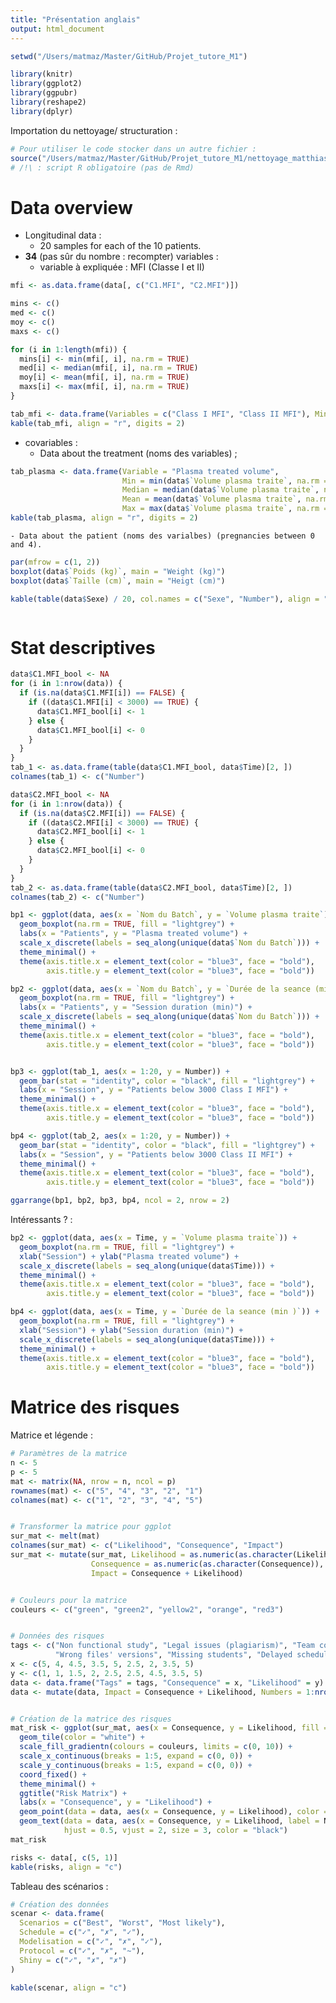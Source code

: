 ```yaml
---
title: "Présentation anglais"
output: html_document
---
```


```r
setwd("/Users/matmaz/Master/GitHub/Projet_tutore_M1")
```

```r
library(knitr)
library(ggplot2)
library(ggpubr)
library(reshape2)
library(dplyr)
```


Importation du nettoyage/ structuration :
```r
# Pour utiliser le code stocker dans un autre fichier :
source("/Users/matmaz/Master/GitHub/Projet_tutore_M1/nettoyage_matthias.R")
# /!\ : script R obligatoire (pas de Rmd)
```


# **Data overview**
- Longitudinal data :
  - 20 samples for each of the 10 patients.

- **34** (pas sûr du nombre : recompter) variables : 
  - variable à expliquée : MFI (Classe I et II)

```r
mfi <- as.data.frame(data[, c("C1.MFI", "C2.MFI")])

mins <- c()
med <- c()
moy <- c()
maxs <- c()

for (i in 1:length(mfi)) {
  mins[i] <- min(mfi[, i], na.rm = TRUE)
  med[i] <- median(mfi[, i], na.rm = TRUE)
  moy[i] <- mean(mfi[, i], na.rm = TRUE)
  maxs[i] <- max(mfi[, i], na.rm = TRUE)
}

tab_mfi <- data.frame(Variables = c("Class I MFI", "Class II MFI"), Min = mins, Median = med, Mean = moy, Max = maxs)
kable(tab_mfi, align = "r", digits = 2)
```
  
  - covariables :
    - Data about the treatment (noms des variables) ;

```r
tab_plasma <- data.frame(Variable = "Plasma treated volume", 
                         Min = min(data$`Volume plasma traite`, na.rm = TRUE), 
                         Median = median(data$`Volume plasma traite`, na.rm = TRUE), 
                         Mean = mean(data$`Volume plasma traite`, na.rm = TRUE), 
                         Max = max(data$`Volume plasma traite`, na.rm = TRUE))
kable(tab_plasma, align = "r", digits = 2)
```

    - Data about the patient (noms des varialbes) (pregnancies between 0 and 4).

```r
par(mfrow = c(1, 2))
boxplot(data$`Poids (kg)`, main = "Weight (kg)")
boxplot(data$`Taille (cm)`, main = "Heigt (cm)")

kable(table(data$Sexe) / 20, col.names = c("Sexe", "Number"), align = "c")
```


```r

```




# **Stat descriptives**
```r
data$C1.MFI_bool <- NA
for (i in 1:nrow(data)) {
  if (is.na(data$C1.MFI[i]) == FALSE) {
    if ((data$C1.MFI[i] < 3000) == TRUE) {
      data$C1.MFI_bool[i] <- 1
    } else {
      data$C1.MFI_bool[i] <- 0
    }
  }
}
tab_1 <- as.data.frame(table(data$C1.MFI_bool, data$Time)[2, ])
colnames(tab_1) <- c("Number")

data$C2.MFI_bool <- NA
for (i in 1:nrow(data)) {
  if (is.na(data$C2.MFI[i]) == FALSE) {
    if ((data$C2.MFI[i] < 3000) == TRUE) {
      data$C2.MFI_bool[i] <- 1
    } else {
      data$C2.MFI_bool[i] <- 0
    }
  }
}
tab_2 <- as.data.frame(table(data$C2.MFI_bool, data$Time)[2, ])
colnames(tab_2) <- c("Number")
```

```r
bp1 <- ggplot(data, aes(x = `Nom du Batch`, y = `Volume plasma traite`)) + 
  geom_boxplot(na.rm = TRUE, fill = "lightgrey") +
  labs(x = "Patients", y = "Plasma treated volume") + 
  scale_x_discrete(labels = seq_along(unique(data$`Nom du Batch`))) +
  theme_minimal() +   
  theme(axis.title.x = element_text(color = "blue3", face = "bold"), 
        axis.title.y = element_text(color = "blue3", face = "bold"))

bp2 <- ggplot(data, aes(x = `Nom du Batch`, y = `Durée de la seance (min )`)) + 
  geom_boxplot(na.rm = TRUE, fill = "lightgrey") + 
  labs(x = "Patients", y = "Session duration (min)") + 
  scale_x_discrete(labels = seq_along(unique(data$`Nom du Batch`))) +
  theme_minimal() +   
  theme(axis.title.x = element_text(color = "blue3", face = "bold"), 
        axis.title.y = element_text(color = "blue3", face = "bold"))


bp3 <- ggplot(tab_1, aes(x = 1:20, y = Number)) +
  geom_bar(stat = "identity", color = "black", fill = "lightgrey") +
  labs(x = "Session", y = "Patients below 3000 Class I MFI") +
  theme_minimal() +   
  theme(axis.title.x = element_text(color = "blue3", face = "bold"), 
        axis.title.y = element_text(color = "blue3", face = "bold"))

bp4 <- ggplot(tab_2, aes(x = 1:20, y = Number)) +
  geom_bar(stat = "identity", color = "black", fill = "lightgrey") +
  labs(x = "Session", y = "Patients below 3000 Class II MFI") +
  theme_minimal() +   
  theme(axis.title.x = element_text(color = "blue3", face = "bold"), 
        axis.title.y = element_text(color = "blue3", face = "bold"))

ggarrange(bp1, bp2, bp3, bp4, ncol = 2, nrow = 2)
```


Intéressants ? :
```r
bp2 <- ggplot(data, aes(x = Time, y = `Volume plasma traite`)) + 
  geom_boxplot(na.rm = TRUE, fill = "lightgrey") +
  xlab("Session") + ylab("Plasma treated volume") + 
  scale_x_discrete(labels = seq_along(unique(data$Time))) +
  theme_minimal() +   
  theme(axis.title.x = element_text(color = "blue3", face = "bold"), 
        axis.title.y = element_text(color = "blue3", face = "bold"))

bp4 <- ggplot(data, aes(x = Time, y = `Durée de la seance (min )`)) + 
  geom_boxplot(na.rm = TRUE, fill = "lightgrey") + 
  xlab("Session") + ylab("Session duration (min)") + 
  scale_x_discrete(labels = seq_along(unique(data$Time))) +
  theme_minimal() +
  theme(axis.title.x = element_text(color = "blue3", face = "bold"), 
        axis.title.y = element_text(color = "blue3", face = "bold"))
```




# **Matrice des risques**
Matrice et légende :
```r
# Paramètres de la matrice
n <- 5
p <- 5
mat <- matrix(NA, nrow = n, ncol = p)
rownames(mat) <- c("5", "4", "3", "2", "1")
colnames(mat) <- c("1", "2", "3", "4", "5")


# Transformer la matrice pour ggplot
sur_mat <- melt(mat)
colnames(sur_mat) <- c("Likelihood", "Consequence", "Impact")
sur_mat <- mutate(sur_mat, Likelihood = as.numeric(as.character(Likelihood)),
                  Consequence = as.numeric(as.character(Consequence)),
                  Impact = Consequence + Likelihood)


# Couleurs pour la matrice
couleurs <- c("green", "green2", "yellow2", "orange", "red3")


# Données des risques
tags <- c("Non functional study", "Legal issues (plagiarism)", "Team conflicts", "Files' loss", "Response fail", 
          "Wrong files' versions", "Missing students", "Delayed schedule", "Changing in backers' needs")
x <- c(5, 4, 4.5, 3.5, 5, 2.5, 2, 3.5, 5)
y <- c(1, 1, 1.5, 2, 2.5, 2.5, 4.5, 3.5, 5)
data <- data.frame("Tags" = tags, "Consequence" = x, "Likelihood" = y)
data <- mutate(data, Impact = Consequence + Likelihood, Numbers = 1:nrow(data))


# Création de la matrice des risques
mat_risk <- ggplot(sur_mat, aes(x = Consequence, y = Likelihood, fill = Impact)) + 
  geom_tile(color = "white") +
  scale_fill_gradientn(colours = couleurs, limits = c(0, 10)) + 
  scale_x_continuous(breaks = 1:5, expand = c(0, 0)) + 
  scale_y_continuous(breaks = 1:5, expand = c(0, 0)) + 
  coord_fixed() +
  theme_minimal() +
  ggtitle("Risk Matrix") +
  labs(x = "Consequence", y = "Likelihood") +
  geom_point(data = data, aes(x = Consequence, y = Likelihood), color = "black", size = 3, pch = 18) +
  geom_text(data = data, aes(x = Consequence, y = Likelihood, label = Numbers), 
            hjust = 0.5, vjust = 2, size = 3, color = "black")
mat_risk

risks <- data[, c(5, 1)]
kable(risks, align = "c")
```

Tableau des scénarios :
```r
# Création des données
scenar <- data.frame(
  Scenarios = c("Best", "Worst", "Most likely"),
  Schedule = c("✓", "✗", "✓"),
  Modelisation = c("✓", "✗", "✓"),
  Protocol = c("✓", "✗", "~"),
  Shiny = c("✓", "✗", "✗")
)

kable(scenar, align = "c")
```

